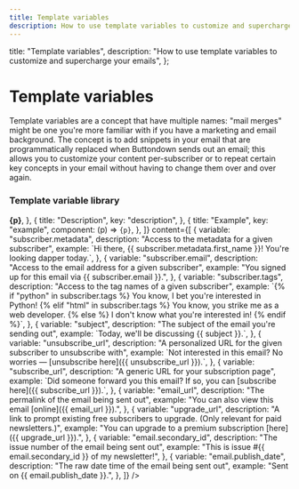 ```yaml
---
title: Template variables
description: How to use template variables to customize and supercharge your emails
---
```



  title: "Template variables",
  description:
    "How to use template variables to customize and supercharge your emails",
};

# Template variables

Template variables are a concept that have multiple names: "mail merges" might be one you're more familiar with if you have a marketing and email background. The concept is
to add snippets in your email that are programmatically replaced when Buttondown sends out an email; this allows you to customize your content per-subscriber or to repeat certain
key concepts in your email without having to change them over and over again.

### Template variable library

<Table
  columns={[
    {
      title: "Variable",
      key: "variable",
      component: (p) => <strong className="font-mono">{p}</strong>,
    },
    {
      title: "Description",
      key: "description",
    },
    {
      title: "Example",
      key: "example",
      component: (p) => <Code language="handlebars">{p}</Code>,
    },
  ]}
  content={[
    {
      variable: "subscriber.metadata",
      description: "Access to the metadata for a given subscriber",
      example: `Hi there, {{ subscriber.metadata.first_name }}!
You're looking dapper today.`,
    },
    {
      variable: "subscriber.email",
      description: "Access to the email address for a given subscriber",
      example: "You signed up for this email via {{ subscriber.email }}.",
    },
    {
      variable: "subscriber.tags",
      description: "Access to the tag names of a given subscriber",
      example: `{% if "python" in subscriber.tags %}
You know, I bet you're interested in Python!
{% elif "html" in subscriber.tags %}
You know, you strike me as a web developer.
{% else %}
I don't know what you're interested in!
{% endif %}`,
    },
    {
      variable: "subject",
      description: "The subject of the email you're sending out",
      example: `Today, we'll be discussing {{ subject }}.`,
    },
    {
      variable: "unsubscribe_url",
      description:
        "A personalized URL for the given subscriber to unsubscribe with",
      example: `Not interested in this email? 
No worries — [unsubscribe here]({{ unsubscribe_url }}).`,
    },
    {
      variable: "subscribe_url",
      description: "A generic URL for your subscription page",
      example: `Did someone forward you this email?
If so, you can [subscribe here]({{ subscribe_url }}).`,
    },
    {
      variable: "email_url",
      description: "The permalink of the email being sent out",
      example: "You can also view this email [online]({{ email_url }}).",
    },
    {
      variable: "upgrade_url",
      description: "A link to prompt existing free subscribers to upgrade. (Only relevant for paid newsletters.)",
      example: "You can upgrade to a premium subscription [here]({{ upgrade_url }}).",
    },
    {
      variable: "email.secondary_id",
      description: "The issue number of the email being sent out",
      example: "This is issue #{{ email.secondary_id }} of my newsletter!",
    },
    {
      variable: "email.publish_date",
      description: "The raw date time of the email being sent out",
      example: "Sent on {{ email.publish_date }}.",
    },
  ]}
/>
